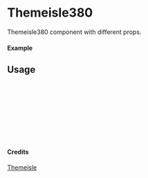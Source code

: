 
<Meta of={Themeisle380} title="Themeisle/Themeisle380" />

# Themeisle380

Themeisle380 component with different props.

#### Example

<Canvas of={Themeisle380.Primary} />

## Usage

```ts
import { Themeisle380 } from "yadl-ui";

const Example = () => {
  return (
      <Themeisle380 />
  );
};

export default Example;
```

#### Credits
[Themeisle](https://themeisle.com/illustrations)
